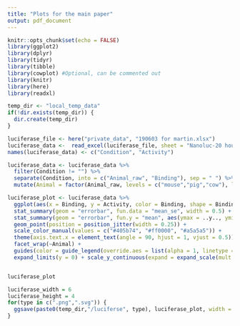 ```yaml
---
title: "Plots for the main paper"
output: pdf_document
---
```


```r
knitr::opts_chunk$set(echo = FALSE)
library(ggplot2)
library(dplyr)
library(tidyr)
library(tibble)
library(cowplot) #Optional, can be commented out
library(knitr)
library(here)
library(readxl)

temp_dir <- "local_temp_data"
if(!dir.exists(temp_dir)) {
  dir.create(temp_dir)
}
```

```r
luciferase_file <- here("private_data", "190603 for martin.xlsx")
luciferase_data <-  read_excel(luciferase_file, sheet = "Nanoluc-20 hours-mammals", range = "A2:B100")
names(luciferase_data) <- c("Condition", "Activity")

luciferase_data <- luciferase_data %>%
  filter(Condition != "") %>%
  separate(Condition, into = c("Animal_raw", "Binding"), sep = " ") %>%
  mutate(Animal = factor(Animal_raw, levels = c("mouse","pig","cow"), labels = c("Mouse","Porcine","Bovine")))
```


```r
luciferase_plot <- luciferase_data %>%
  ggplot(aes(x = Binding, y = Activity, color = Binding, shape = Binding)) +
  stat_summary(geom = "errorbar", fun.data = "mean_se", width = 0.5) +
  stat_summary(geom = "errorbar", fun.y = "mean", aes(ymax = ..y.., ymin = ..y..), color = "black") +
  geom_point(position = position_jitter(width = 0.25)) +
  scale_color_manual(values = c("#405b74", "#ff0000", "#a5a5a5")) +
  theme(axis.text.x = element_text(angle = 90, hjust = 1, vjust = 0.5)) +
  facet_wrap(~Animal) +
  guides(color = guide_legend(override.aes = list(alpha = 1, linetype = 0))) + 
  expand_limits(y = 0) + scale_y_continuous(expand = expand_scale(mult = c(0, .05)))


luciferase_plot
```

```r
luciferase_width = 6
luciferase_height = 4
for(type in c(".png",".svg")) {
  ggsave(paste0(temp_dir,"/luciferse", type), luciferase_plot, width = luciferase_width, height = luciferase_height)
}

```

